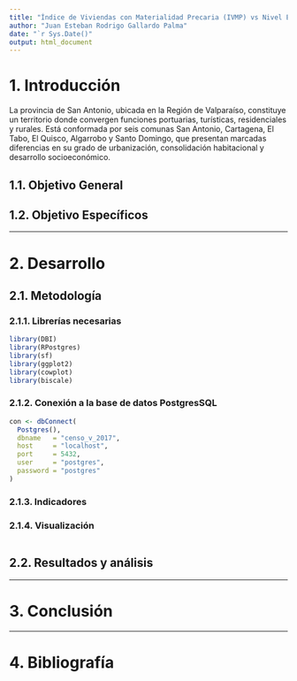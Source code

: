 ```yaml
---
title: "Índice de Viviendas con Materialidad Precaria (IVMP) vs Nivel Educacional — Provincia de San Antonio"
author: "Juan Esteban Rodrigo Gallardo Palma"
date: "`r Sys.Date()"
output: html_document
---
```


# 1. Introducción

La provincia de San Antonio, ubicada en la Región de Valparaíso, constituye un territorio donde convergen funciones portuarias, turísticas, residenciales y rurales. Está conformada por seis comunas San Antonio, Cartagena, El Tabo, El Quisco, Algarrobo y Santo Domingo, que presentan marcadas diferencias en su grado de urbanización, consolidación habitacional y desarrollo socioeconómico.

## 1.1. Objetivo General

## 1.2. Objetivo Específicos

------------------------------------------------------------------------

# 2. Desarrollo

## 2.1. Metodología

### 2.1.1. Librerías necesarias

```r
library(DBI)
library(RPostgres)
library(sf)
library(ggplot2)
library(cowplot)
library(biscale)

```

### 2.1.2. Conexión a la base de datos PostgresSQL

```r
con <- dbConnect(
  Postgres(),
  dbname   = "censo_v_2017",
  host     = "localhost",
  port     = 5432,
  user     = "postgres",
  password = "postgres"
)
```

### 2.1.3. Indicadores

### 2.1.4. Visualización

```r

```

## 2.2. Resultados y análisis

------------------------------------------------------------------------

# 3. Conclusión

------------------------------------------------------------------------

# 4. Bibliografía 
